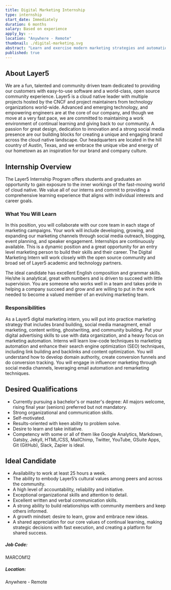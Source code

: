 ```yaml
---
title: Digital Marketing Internship
type: internship
start_date: Immediately
duration: 6 months
salary: Based on experience
apply_by: --
location: "Anywhere - Remote"
thumbnail: ./digital-marketing.svg
abstract: "Learn and exercise modern marketing strategies and automation as a Layer5 Digital Marketing Intern."
published: true
---
```



<CareerWrapper>
  <div className="body-sections">
    <h2 className="body-headers">About Layer5</h2>
    <p>
      We are a fun, talented and community driven team dedicated to providing our customers with
      easy-to-use software and a world-class, open source community experience. Layer5 is a cloud
      native leader with multiple projects hosted by the CNCF and project maintainers from
      technology organizations world-wide. Advanced and emerging technology, and empowering
      engineers are at the core of our company, and though we move at a very fast pace, we are
      committed to maintaining a work environment of continual learning and giving back to our
      community. A passion for great design, dedication to innovation and a strong social media
      presence are our building blocks for creating a unique and engaging brand across the cloud
      native landscape. Our headquarters are located in the hill country of Austin, Texas, and we
      embrace the unique vibe and energy of our hometown as an inspiration for our brand and company
      culture.
    </p>
  </div>
  <div className="body-sections">
    <h2 className="body-headers">Internship Overview</h2>
    <p>
      The Layer5 Internship Program offers students and graduates an opportunity to gain exposure to
      the inner workings of the fast-moving world of cloud native. We value all of our interns and
      commit to providing a comprehensive learning experience that aligns with individual interests
      and career goals.
    </p>
    <h3>What You Will Learn</h3>
    <p>
      In this position, you will collaborate with our core team in each stage of marketing
      campaigns. Your work will include developing, growing, and expanding our marketing channels
      through social media outreach, blogging, event planning, and speaker engagement. Internships
      are continuously available. This is a dynamic position and a great opportunity for an entry
      level marketing person to build their skills and their career. The Digital Marketing Intern
      will work closely with the open source community and broad set of Layer5 academic and
      technology partners.
    </p>
    <p>
      The ideal candidate has excellent English composition and grammar skills. He/she is
      analytical, great with numbers and is driven to succeed with little supervision. You are
      someone who works well in a team and takes pride in helping a company succeed and grow and are
      willing to put in the work needed to become a valued member of an evolving marketing team.
    </p>
    <h3>Responsibilities</h3>
    <p>
      As a Layer5 digital marketing intern, you will put into practice marketing strategy that
      includes brand building, social media managment, email marketing, content writing,
      ghostwriting, and community building. Put your digital advertising skills to use with data
      organization, and a heavy focus on marketing automation. Interns will learn low-code
      techniques to marketing automation and enhance their search engine optimization (SEO)
      techniques, including link building and backlinks and content optimization. You will
      understand how to develop domain authority, create conversion funnels and do conversion
      tracking. You will engage in influencer marketing through social media channels, leveraging
      email automation and remarketing techniques.
    </p>
  </div>
  <div className="qualification-section body-sections">
    <Col xs={12} lg={6} className="qualification-col">
      <h2 className="body-headers">Desired Qualifications</h2>
      <ul>
        <li>
          Currently pursuing a bachelor's or master's degree: All majors welcome, rising final year
          (seniors) preferred but not mandatory.
        </li>
        <li>Strong organizational and communication skills.</li>
        <li>Self-motivated.</li>
        <li>Results-oriented with keen ability to problem solve.</li>
        <li>Desire to learn and take initiative.</li>
        <li>
          Competency with some or all of them like Google Analytics, Markdown, Gatsby, Jekyll,
          HTML/CSS, MailChimp, Twitter, YouTube, GSuite Apps, Git (GitHub), Slack, Zapier is ideal.
        </li>
      </ul>
    </Col>
    <Col xs={12} lg={6} className="qualification-col">
      <h2 className="body-headers">Ideal Candidate</h2>
      <ul>
        <li>Availability to work at least 25 hours a week.</li>
        <li>
          The ability to embody Layer5’s cultural values among peers and across the community.
        </li>
        <li>A high level of accountability, reliability and initiative.</li>
        <li>Exceptional organizational skills and attention to detail.</li>
        <li>Excellent written and verbal communication skills.</li>
        <li>
          A strong ability to build relationships with community members and keep others informed.
        </li>
        <li>A growth mindset: desire to learn, grow and embrace new ideas.</li>
        <li>
          A shared appreciation for our core values of continual learning, making strategic
          decisions with fast execution, and creating a platform for shared success.
        </li>
      </ul>
    </Col>
  </div>
  <div className="job-details-footer">
    <span>
      <h5>Job Code:</h5>
      <p>MARCOM12</p>
    </span>
    <span>
      <h5>Location:</h5>
      <p>Anywhere - Remote</p>
    </span>
  </div>
  <PositionApply />
</CareerWrapper>
